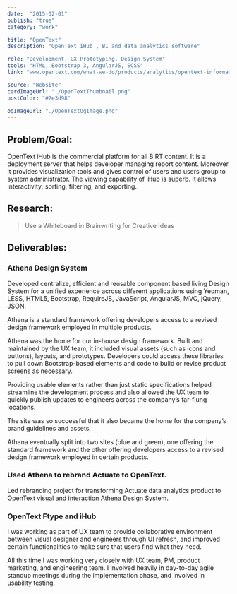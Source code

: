 ```yaml
---
date:  "2015-02-01"
publish: "true" 
category: "work"

title: "OpenText"
description: "OpenText iHub , BI and data analytics software"

role: "Development, UX Prototyping, Design System"
tools: "HTML, Bootstrap 3, AngularJS, SCSS" 
link: "www.opentext.com/what-we-do/products/analytics/opentext-information-hub"

source: "Website"
cardImageUrl: "./OpenTextThumbnail.png"
postColor: "#2e3d98"

ogImageUrl: "./OpenTextOgImage.png"
---
```



## Problem/Goal:
OpenText iHub is the commercial platform for all BIRT content. It is a deployment server that helps developer managing report content. Moreover it provides visualization tools and gives control of users and users group to system administrator. The viewing capability of iHub is superb. It allows interactivity; sorting, filtering, and exporting.

## Research:

> Use a Whiteboard in Brainwriting for Creative Ideas

<PhotoGallery variant="OpentextWhiteboard" columns={2}/>

## Deliverables:

### Athena Design System

Developed centralize, efficient and reusable component based living Design System for a unified experience across different applications using Yeoman, LESS, HTML5, Bootstrap, RequireJS, JavaScript, AngularJS, MVC, jQuery, JSON.

Athena is a standard framework offering developers access to a revised design framework employed in multiple products.

Athena was the home for our in-house design framework.  Built and maintained by the UX team, it included visual assets (such as icons and buttons), layouts, and prototypes. Developers could access these libraries to pull down Bootstrap-based elements and code to build or revise product screens as necessary.

Providing usable elements rather than just static specifications helped streamline the development process and also allowed the UX team to quickly publish updates to engineers across the company’s far-flung locations.

The site was so successful that it also became the home for the company’s brand guidelines and assets.

Athena eventually split into two sites (blue and green), one offering the standard framework and the other offering developers access to a revised design framework employed in certain products.

<PhotoGallery variant="OpenTextAthena" title="OpenText Athena Design System"/>

### Used Athena to rebrand Actuate to OpenText. 

Led rebranding project for transforming Actuate data analytics product to OpenText visual and interaction Athena Design System.

<PhotoGallery variant="OpenTextRebrand" columns={2}/>

### OpenText Ftype and iHub

I was working as part of UX team to provide collaborative environment between visual designer and engineers through UI refresh, and improved certain functionalities to make sure that users find what they need. 

All this time I was working very closely with UX team, PM, product marketing, and engineering team. I involved heavily in day-to-day agile standup meetings during the implementation phase, and involved in usability testing.

<PhotoGallery variant="OpenTextFtype" title="OpenText Ftype"/>

<PhotoGallery variant="OpenTextIhub" title="IhubAnalytics and Data Visualization Platform" />
